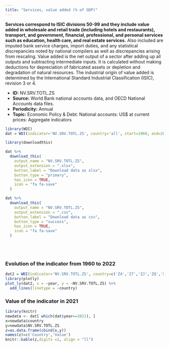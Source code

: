 ```yaml
---
title: "Services, value added (% of GDP)"
---
```



**Services correspond to ISIC divisions 50-99 and they include value added in wholesale and retail trade (including hotels and restaurants), transport, and government, financial, professional, and personal services such as education, health care, and real estate services.** Also included are imputed bank service charges, import duties, and any statistical discrepancies noted by national compilers as well as discrepancies arising from rescaling. Value added is the net output of a sector after adding up all outputs and subtracting intermediate inputs. It is calculated without making deductions for depreciation of fabricated assets or depletion and degradation of natural resources. The industrial origin of value added is determined by the International Standard Industrial Classification (ISIC), revision 3 or 4.

* **ID:** NV.SRV.TOTL.ZS
* **Source:** World Bank national accounts data, and OECD National Accounts data files.
* **Periodicity:** Annual
* **Topic:** Economic Policy & Debt: National accounts: US$ at current prices: Aggregate indicators

```r
library(WDI)
dat = WDI(indicator='NV.SRV.TOTL.ZS', country='all', start=1960, end=2022)

library(downloadthis)

dat %>%
  download_this(
    output_name = "NV.SRV.TOTL.ZS",
    output_extension = ".xlsx",
    button_label = "Download data as xlsx",
    button_type = "primary",
    has_icon = TRUE,
    icon = "fa fa-save"
  )

dat %>%
  download_this(
    output_name = "NV.SRV.TOTL.ZS",
    output_extension = ".csv",
    button_label = "Download data as csv",
    button_type = "success",
    has_icon = TRUE,
    icon = "fa fa-save"
  )
```



<br>
<br>





### Evolution of the indicator from 1960 to 2022



```r
dat2 = WDI(indicator='NV.SRV.TOTL.ZS', country=c('Z4','Z7','ZJ','ZQ','XU','8S','ZG'), start=1960, end=2022)
library(plotly)
plot_ly(dat2, x = ~year, y = ~NV.SRV.TOTL.ZS) %>%
  add_lines(linetype = ~country)
```

### Value of the indicator in 2021


```r
library(knitr)
newdata <- dat[ which(dat$year==2021), ]
x=newdata$country
y=newdata$NV.SRV.TOTL.ZS
z=as.data.frame(cbind(x,y))
names(z)=c('Country','Value')
knitr::kable(z,digits =2, align = "ll")
```

